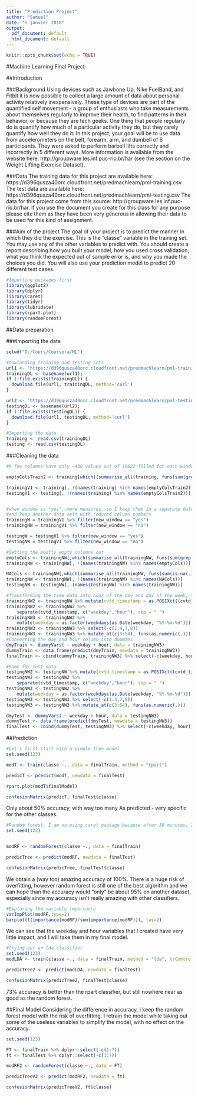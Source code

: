 ---
title: "Prediction Project"
author: "Samuel"
date: "5 janvier 2018"
output:
  pdf_document: default
  html_document: default
---

```{r setup, include=FALSE}
knitr::opts_chunk$set(echo = TRUE)
```

#Machine Learning Final Project

##Introduction

###Background
Using devices such as Jawbone Up, Nike FuelBand, and Fitbit it is now possible to collect a large amount of data about personal activity relatively inexpensively. These type of devices are part of the quantified self movement - a group of enthusiasts who take measurements about themselves regularly to improve their health, to find patterns in their behavior, or because they are tech geeks. One thing that people regularly do is quantify how much of a particular activity they do, but they rarely quantify how well they do it. In this project, your goal will be to use data from accelerometers on the belt, forearm, arm, and dumbell of 6 participants. They were asked to perform barbell lifts correctly and incorrectly in 5 different ways. More information is available from the website here: http://groupware.les.inf.puc-rio.br/har (see the section on the Weight Lifting Exercise Dataset).

###Data
The training data for this project are available here: https://d396qusza40orc.cloudfront.net/predmachlearn/pml-training.csv
The test data are available here: https://d396qusza40orc.cloudfront.net/predmachlearn/pml-testing.csv
The data for this project come from this source: http://groupware.les.inf.puc-rio.br/har. If you use the document you create for this class for any purpose please cite them as they have been very generous in allowing their data to be used for this kind of assignment.


###Aim of the project
The goal of your project is to predict the manner in which they did the exercise. This is the “classe” variable in the training set. You may use any of the other variables to predict with. You should create a report describing how you built your model, how you used cross validation, what you think the expected out of sample error is, and why you made the choices you did. You will also use your prediction model to predict 20 different test cases.


```{r, echo=FALSE}
#Importing packages first
library(ggplot2)
library(dplyr)
library(caret)
library(tidyr)
library(lubridate)
library(rpart.plot)
library(randomForest)
```
##Data preparation


###Importing the data

```{r}
setwd("D:/Cours/Coursera/ML")

#Dowlanding training and testing sets
url1 <- 'https://d396qusza40orc.cloudfront.net/predmachlearn/pml-training.csv'
trainingDL <- basename(url1);
if (!file.exists(trainingDL)) {
  download.file(url1, trainingDL, method='curl')
}

url2 <- 'https://d396qusza40orc.cloudfront.net/predmachlearn/pml-testing.csv'
testingDL <- basename(url2);
if (!file.exists(testingDL)) {
  download.file(url1, testingDL, method='curl')
}
```

```{r}
#Importing the data
training <- read.csv(trainingDL)
testing <- read.csv(testingDL)
```


###Cleaning the data

```{r} 
#A few columns have only ~400 values out of 19622 filled for each window, and a few of them basically are all "div by 0"

emptyColsTrain2 <- training[which((summarise_all(training, funs(sum(grepl("DIV", .)))) > 100))]

trainingV1 <- training[, !(names(training) %in% names(emptyColsTrain2))]
testingV1 <- testing[, !(names(training) %in% names(emptyColsTrain2))]


#when window is "yes", more measures, so I keep them in a separate dataset to see if any impact
#and keep another data sets with reduced column numbers
trainingW = trainingV1 %>% filter(new_window == "yes")
trainingNW = trainingV1 %>% filter(new_window == "no")

testingW = testingV1 %>% filter(new_window == "yes")
testingNW = testingV1 %>% filter(new_window == "no")

#Getting the mostly empty columns out
emptyCols <- trainingNW[,which(summarise_all(trainingNW, funs(sum(grepl("^$", .)))) > 10)]
trainingNW <- trainingNW[, !(names(trainingNW) %in% names(emptyCols))]

NACols <- trainingNW[,which(summarise_all(trainingNW, funs(sum(is.na(.)))) > 100)]
trainingNW <- trainingNW[, !(names(trainingNW) %in% names(NACols))]
testingNW <- testingNW[, (names(testingNW) %in% names(trainingNW))]

#Transforming the time data into hour of the day and day of the week, then deleting the others timestamp and indexes column which hold no informations
trainingNW2 <- trainingNW %>% mutate(cvtd_timestamp = as.POSIXct((cvtd_timestamp), format = "%d/%m/%Y %H:%M"))
trainingNW2 <- trainingNW2 %>% 
    separate(cvtd_timestamp, c("weekday","hour"), sep = " ") 
trainingNW3 <- trainingNW2 %>% 
    mutate(weekday = as.factor(weekdays(as.Date(weekday, "%Y-%m-%d"))), hour = as.factor(substr(trainingNW2$hour, 0, 2)))
trainingNW3 <- trainingNW3 %>% select(-c(1:4,7,8))
trainingNW3 <- trainingNW3 %>% mutate_at(c(3:54), funs(as.numeric(.)))
#Converting the day and hour column into dummies
dmyTrain <- dummyVars( ~ weekday + hour, data = trainingNW3)
dummyTrain <- data.frame(predict(dmyTrain, newdata = trainingNW3))
finalTrain <- cbind(dummyTrain, trainingNW3) %>% select(-c(weekday, hour))

#Same for test data
testingNW2 <- testingNW %>% mutate(cvtd_timestamp = as.POSIXct((cvtd_timestamp), format = "%d/%m/%Y %H:%M"))
testingNW2 <- testingNW2 %>% 
    separate(cvtd_timestamp, c("weekday","hour"), sep = " ") 
testingNW3 <- testingNW2 %>% 
    mutate(weekday = as.factor(weekdays(as.Date(weekday, "%Y-%m-%d"))), hour = as.factor(substr(testingNW2$hour, 0, 2)))
testingNW3 <- testingNW3 %>% select(-c(1:4,7,8))
testingNW3 <- testingNW3 %>% mutate_at(c(3:54), funs(as.numeric(.)))

dmyTest <- dummyVars( ~ weekday + hour, data = testingNW3)
dummyTest <- data.frame(predict(dmyTest, newdata = testingNW3))
finalTest <- cbind(dummyTest, testingNW3) %>% select(-c(weekday, hour))

```


##Prediction

```{r}
#Let's first start with a simple tree model
set.seed(123)

modT <- train(classe ~., data = finalTrain, method = "rpart")

predicT <- predict(modT, newdata = finalTest)

rpart.plot(modT$finalModel)

confusionMatrix(predicT, finalTest$classe)
```
Only about 50% accuracy, with way too many As predicted - very specific for the other classes.


```{r}
#Random forest, I am no using caret package because after 30 minutes, I had still no results
set.seed(123)


modRF <- randomForest(classe ~., data = finalTrain)

predicTree <- predict(modRF, newdata = finalTest)

confusionMatrix(predicTree, finalTest$classe)
```
We obtain a (way too) amazing accuracy of 100%. There is a huge risk of overfitting, however random forest is still one of the best algorithm and we can hope than the accuracy would "only" be about 95% on another dataset, especially since my accuracy isn't really amazing with other classifiers.

```{r}
#Exploring the variable importance
varImpPlot(modRF,type=2)
barplot(t(importance(modRF)/sum(importance(modRF))), las=2)
```
We can see that the weekday and hour variables that I created have very little impact, and I will take them in my final model.

```{r}
#trying out an lda classifier
set.seed(123)
modLDA <- train(classe ~., data = finalTrain, method = "lda", trControl=trainControl(method='cv', number=10))

predicTree2 <- predict(modLDA, newdata = finalTest)

confusionMatrix(predicTree2, finalTest$classe)
```
73% accuracy is better than the rpart classifier, but still nowhere near as good as the random forest.


##Final Model
Considering the difference in accuracy, I keep the random forest model with the risk of overfitting. I retrain the model while taking out some of the useless variables to simplify the model, with no effect on the accuracy.

```{r}
set.seed(123)

FT <- finalTrain %>% dplyr::select(-c(1:7))
ft <- finalTest %>% dplyr::select(-c(1:7))

modRF2 <- randomForest(classe ~., data = FT)

predicTreeV2 <- predict(modRF2, newdata = ft)

confusionMatrix(predicTreeV2, ft$classe)
```




